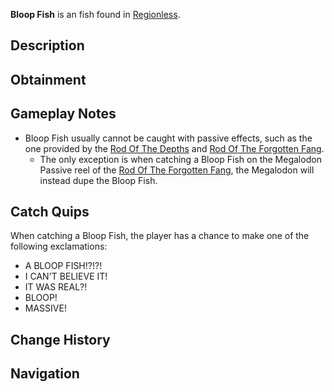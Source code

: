 {{FishInfobox
|image          = Bloop Fish.png
|rarity         = Apex
|sea            = First Sea
|location       = [[Regionless]]
|sublocation    = 
|sources        = Fishing Rod
|nopassive      = 1
|radar_location = 
|xp             = 2200000
|weather        = 
|time           = Night
|season         = Autumn
|bait           = Luminous Larva
|base_weight    = 240000
|base_value     = 800000
|weight_range   = 160000
|base_chance    = 1
|base_resil     = -40
}}
'''Bloop Fish''' is an {{Rarity|Apex}} fish found in [[Regionless]].

== Description ==
{{Description|A colossal, elusive deep-sea creature said to dwell in the lightless abyss of the ocean, surfacing only when the water is deathly still. Its presence heralded by a haunting, low-frequency sound that rattles sonar equipment and stirs ancient maritime fears.|Bestiary Entry}}

== Obtainment ==
{{Fish Availability|
Bloop Fish
|top_rods      = 
Leviathan's Fang Rod\47372.42\258749;
Azure Of Lagoon\34942.56\240071.78;
No-Life Rod\31583.07\180238.44;
Great Rod of Oscar\30987.51\133954.58;
Ethereal Prism Rod\30317.03\148251.5;
Heaven's Rod\21685.15\127532.68;
Astralhook Rod\29442.52\142862.78;
Seraphic Rod\28169.97\148237.2;
Krampus's Rod\13108.4\91181.91;
Steady Rod\5304.33\35114.44;
Rod Of The Forgotten Fang\25722.48\136525.52;
Challenger's Rod\25020.26\141440.38;
Zeus Rod\20672.31\121466.45
|recommended   = No-Life Rod
}}

== Gameplay Notes ==
* Bloop Fish usually cannot be caught with passive effects, such as the one provided by the [[Rod Of The Depths]] and [[Rod Of The Forgotten Fang]].
** The only exception is when catching a Bloop Fish on the Megalodon Passive reel of the [[Rod Of The Forgotten Fang]], the Megalodon will instead dupe the Bloop Fish.

== Catch Quips ==
When catching a Bloop Fish, the player has a chance to make one of the following exclamations:
* A BLOOP FISH!?!?!
* I CAN'T BELIEVE IT!
* IT WAS REAL?!
* BLOOP!
* MASSIVE!

== Change History ==
{{Change History|{{subst:Current Version}}}}

== Navigation ==
{{Fish Navbox|Regionless}}